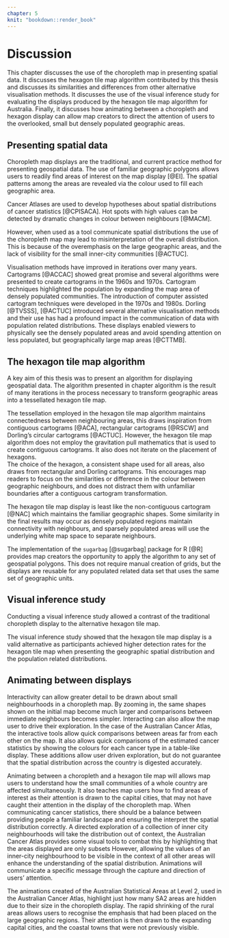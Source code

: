 ```yaml
---
chapter: 5
knit: "bookdown::render_book"
---
```



# Discussion  {#ch:discussion}

This chapter discusses the use of the choropleth map in presenting spatial data.
It discusses the hexagon tile map algorithm contributed by this thesis and discusses its similarities and differences from other alternative visualisation methods.
It discusses the use of the visual inference study for evaluating the displays produced by the hexagon tile map algorithm for Australia. Finally, it discusses how animating between a choropleth and hexagon display can allow map creators to direct the attention of users to the overlooked, small but densely populated geographic areas.

## Presenting spatial data

Choropleth map displays are the traditional, and current practice method for presenting geospatial data. The use of familiar geographic polygons allows users to readily find areas of interest on the map display [@EI]. The spatial patterns among the areas are revealed via the colour used to fill each geographic area. 

Cancer Atlases are used to develop hypotheses about spatial distributions of cancer statistics [@CPISACA]. Hot spots with high values can be detected by dramatic changes in colour between neighbours [@MACM].


However, when used as a tool communicate spatial distributions the use of the choropleth map may lead to misinterpretation of the overall distribution. This is because of the overemphasis on the large geographic areas, and the lack of visibility for the small inner-city communities [@ACTUC].


Visualisation methods have improved in iterations over many years. Cartograms [@ACCAC] showed great promise and several algorithms were presented to create cartograms in the 1960s and 1970s. Cartogram techniques highlighted the population by expanding the map area of densely populated communities.
The introduction of computer assisted cartogram techniques were developed in the 1970s and 1980s. Dorling [@TVSSS], [@ACTUC] introduced several alternative visualisation methods and their use has had a profound impact in the communication of data with population related distributions. These displays enabled viewers to physically see the densely populated areas and avoid spending attention on less populated, but geographically large map areas [@CTTMB].

## The hexagon tile map algorithm

<!--
1. *Algorithm for creating hexagon tile maps of Australia:* The algorithm will take geospatial areas and create an alternative visualisation of the spatially distribution.

discuss the results with reference to the literature, for example, the similarities/differences to the findings in the literature review.
-->

A key aim of this thesis was to present an algorithm for displaying geospatial data. The  algorithm presented in chapter algorithm is the result of many iterations in the process necessary to transform geographic areas into a tessellated hexagon tile map.


The tessellation employed in the hexagon tile map algorithm maintains connectedness between neighbouring areas, this draws inspiration from contiguous cartograms [@ACA], rectangular cartograms [@RSCW] and Dorling's circular cartograms [@ACTUC]. However, the hexagon tile map algorithm does not employ the gravitation pull mathematics that is used to create contiguous cartograms. It also does not iterate on the placement of hexagons.  
The choice of the hexagon, a consistent shape used for all areas, also draws from rectangular and Dorling cartograms. This encourages map readers to focus on the  similarities or difference in the colour between geographic neighbours, and does not distract them with unfamiliar boundaries after a contiguous cartogram transformation. 

The hexagon tile map display is least like the non-contiguous cartogram [@NAC] which maintains the familiar geographic shapes. Some similarity in the final results may occur as densely populated regions maintain connectivity with neighbours, and sparsely populated areas will use the underlying white map space to separate neighbours.

The implementation of the `sugarbag` [@sugarbag] package for R [@R] provides map creators the opportunity to apply the algorithm to any set of geospatial polygons. This does not require manual creation of grids, but the displays are reusable for any populated related data set that uses the same set of geographic units.


## Visual inference study

<!--
2. *Test the effectiveness of the hexagon tile map relative to the choropleth map:* The hexagon tile map produced by the algorithm will be contrasted with the traditional choropleth map, applying the same colour methods to represent the data. The maps will be used in an experiment to test the effectiveness by asking for users to spot spatial distributions.

discuss the results with reference to the literature, for example, the similarities/differences to the findings in the literature review.
 Develop theory or models from this comparison and evaluation.
--> 


Conducting a visual inference study allowed a contrast of the traditional choropleth display to the alternative hexagon tile map. 


The visual inference study showed that the hexagon tile map display is a valid alternative as participants achieved higher detection rates for the hexagon tile map when presenting the geographic spatial distribution and the population related distributions.



## Animating between displays
<!--
3. *Communicating the relationship between the hexmap and choropleth map through animation:* Maximise the benefits of both displays when communicating to the public. The use of animations may control how people follow a recognisable map of Australia into an alternative visualisation for inference. 

discuss the results with reference to the literature, for example, the similarities/differences to the findings in the literature review.
-->

Interactivity can allow greater detail to be drawn about small neighbourhoods in a choropleth map. By zooming in, the same shapes shown on the initial map become much larger and comparisons between immediate neighbours becomes simpler. 
Interacting can also allow the map user to drive their exploration. In the case of the Australian Cancer Atlas, the interactive tools allow quick comparisons between areas far from each other on the map. It also allows quick comparisons of the estimated cancer statistics by showing the colours for each cancer type in a table-like display. These additions allow user driven exploration, but do not guarantee that the spatial distribution across the country is digested accurately.


Animating between a choropleth and a hexagon tile map will allows map users to understand how the small communities of a whole country are affected simultaneously. It also teaches map users how to find areas of interest as their attention is drawn to the capital cities, that may not have caught their attention in the display of the choropleth map. When communicating cancer statistics, there should be a balance between providing people a familiar landscape and ensuring the interpret the spatial distribution correctly. A directed exploration of a collection of inner city neighbourhoods will take the distribution out of context, the Australian Cancer Atlas provides some visual tools to combat this by highlighting that the areas displayed are only subsets However, allowing the values of an inner-city neighbourhood to be visible in the context of all other areas will enhance the understanding of the spatial distribution. Animations will communicate a specific message through the capture and direction of users' attention. 

The animations created of the Australian Statistical Areas at Level 2, used in the Australian Cancer Atlas, highlight just how many SA2 areas are hidden due to their size in the choropleth display. The rapid shrinking of the rural areas allows users to recognise the emphasis that had been placed on the large geographic regions.
Their attention is then drawn to the expanding capital cities, and the coastal towns that were not previously visible.

